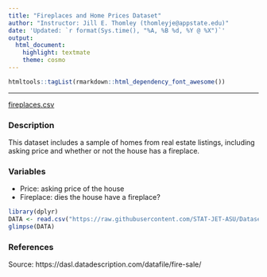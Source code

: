 ```yaml
---
title: "Fireplaces and Home Prices Dataset"
author: "Instructor: Jill E. Thomley (thomleyje@appstate.edu)"
date: 'Updated: `r format(Sys.time(), "%A, %B %d, %Y @ %X")`'
output: 
  html_document: 
    highlight: textmate
    theme: cosmo
---
```


```r
htmltools::tagList(rmarkdown::html_dependency_font_awesome())
```

<hr>

<i class="fas fa-database"></i> [fireplaces.csv](https://raw.githubusercontent.com/STAT-JET-ASU/Datasets/master/Instructor/fireplaces.csv)


### Description

This dataset includes a sample of homes from real estate listings, including asking price and whether or not the house has a fireplace.


### Variables

* Price: asking price of the house
* Fireplace: dies the house have a fireplace?

```r
library(dplyr)
DATA <- read.csv("https://raw.githubusercontent.com/STAT-JET-ASU/Datasets/master/Instructor/fireplaces.csv")
glimpse(DATA)
```


### References

Source: https://dasl.datadescription.com/datafile/fire-sale/

